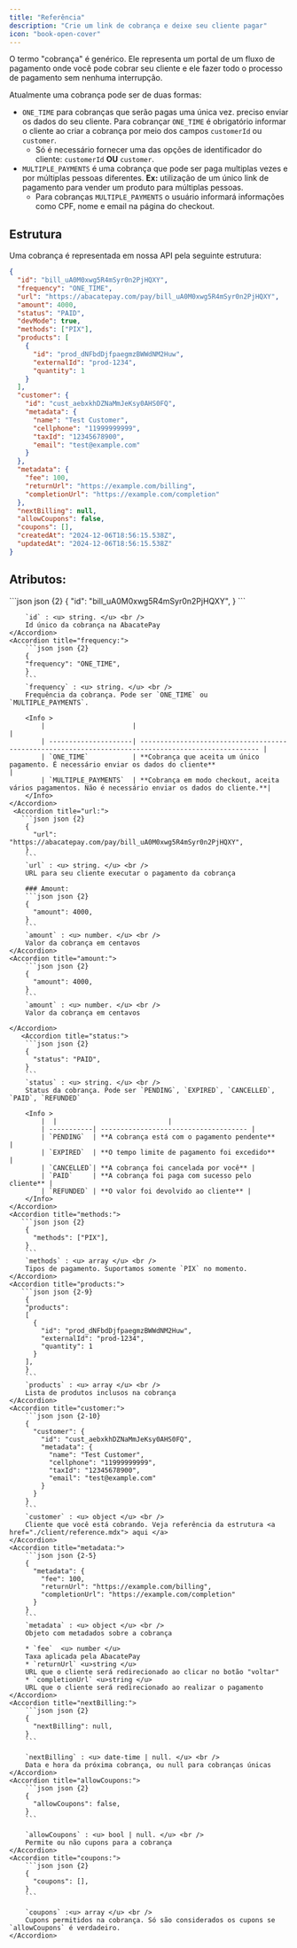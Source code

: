 ```yaml
---
title: "Referência"
description: "Crie um link de cobrança e deixe seu cliente pagar"
icon: "book-open-cover"
---
```


O termo "cobrança" é genérico. Ele representa um portal de um fluxo de pagamento onde você pode cobrar seu cliente e ele fazer todo o processo de pagamento sem nenhuma interrupção.

Atualmente uma cobrança pode ser de duas formas: 
- `ONE_TIME` para cobranças que serão pagas uma única vez.  preciso enviar os dados do seu cliente. Para cobrançar `ONE_TIME` é obrigatório informar o cliente ao criar a cobrança por meio dos campos `customerId` ou `customer`. 
  - Só é necessário fornecer uma das opções de identificador do cliente: `customerId` **OU** `customer`.
- `MULTIPLE_PAYMENTS` é uma cobrança que pode ser paga multiplas vezes e por múltiplas pessoas diferentes. **Ex:** utilização de um único link de pagamento para vender um produto para múltiplas pessoas.
  - Para cobranças `MULTIPLE_PAYMENTS` o usuário informará informações como CPF, nome e email na página do checkout.



## <Icon icon="folder-tree" type="solid"/> Estrutura

Uma cobrança é representada em nossa API pela seguinte estrutura:

```json json
{
  "id": "bill_uA0M0xwg5R4mSyr0n2PjHQXY",
  "frequency": "ONE_TIME",
  "url": "https://abacatepay.com/pay/bill_uA0M0xwg5R4mSyr0n2PjHQXY",
  "amount": 4000,
  "status": "PAID",
  "devMode": true,
  "methods": ["PIX"],
  "products": [
    {
      "id": "prod_dNFbdDjfpaegmzBWWdNM2Huw",
      "externalId": "prod-1234",
      "quantity": 1
    }
  ],
  "customer": {
    "id": "cust_aebxkhDZNaMmJeKsy0AHS0FQ",
    "metadata": {
      "name": "Test Customer",
      "cellphone": "11999999999",
      "taxId": "12345678900",
      "email": "test@example.com"
    }
  },
  "metadata": {
    "fee": 100,
    "returnUrl": "https://example.com/billing",
    "completionUrl": "https://example.com/completion"
  },
  "nextBilling": null,
  "allowCoupons": false,
  "coupons": [],
  "createdAt": "2024-12-06T18:56:15.538Z",
  "updatedAt": "2024-12-06T18:56:15.538Z"
}
```

## Atributos:

<AccordionGroup>
    <Accordion title="id:">
        ```json json {2}
        {
        "id": "bill_uA0M0xwg5R4mSyr0n2PjHQXY",
        } 
        ```

        `id` : <u> string. </u> <br />
        Id único da cobrança na AbacatePay
    </Accordion>
    <Accordion title="frequency:">
        ```json json {2}
        {
        "frequency": "ONE_TIME",
        }
        ```
        `frequency` : <u> string. </u> <br />
        Frequência da cobrança. Pode ser `ONE_TIME` ou `MULTIPLE_PAYMENTS`.

        <Info >
            |                      |                                                                                                      |
            | ---------------------| ---------------------------------------------------------------------------------------------------- |
            | `ONE_TIME`           | **Cobrança que aceita um único pagamento. É necessário enviar os dados do cliente**                  |
            | `MULTIPLE_PAYMENTS`  | **Cobrança em modo checkout, aceita vários pagamentos. Não é necessário enviar os dados do cliente.**|
        </Info>
    </Accordion>
     <Accordion title="url:">
       ```json json {2}
        {
          "url": "https://abacatepay.com/pay/bill_uA0M0xwg5R4mSyr0n2PjHQXY",
        }
        ```
        `url` : <u> string. </u> <br />
        URL para seu cliente executar o pagamento da cobrança

        ### Amount:
        ```json json {2}
        {
          "amount": 4000,
        }
        ```
        `amount` : <u> number. </u> <br />
        Valor da cobrança em centavos
    </Accordion>
    <Accordion title="amount:">
        ```json json {2}
        {
          "amount": 4000,
        }
        ```
        `amount` : <u> number. </u> <br />
        Valor da cobrança em centavos

    </Accordion>
       <Accordion title="status:">
        ```json json {2}
        {
          "status": "PAID",
        }
        ```
        `status` : <u> string. </u> <br />
        Status da cobrança. Pode ser `PENDING`, `EXPIRED`, `CANCELLED`, `PAID`, `REFUNDED`

        <Info >
            |  |                            |
            | -----------| ------------------------------------- |
            | `PENDING`  | **A cobrança está com o pagamento pendente**                    |
            | `EXPIRED`  | **O tempo limite de pagamento foi excedido**                          |
            | `CANCELLED`| **A cobrança foi cancelada por você** |
            | `PAID`     | **A cobrança foi paga com sucesso pelo cliente** |
            | `REFUNDED` | **O valor foi devolvido ao cliente** |
        </Info>
    </Accordion>
    <Accordion title="methods:">
       ```json json {2}
        {
          "methods": ["PIX"],
        }
        ```
        `methods` : <u> array </u> <br />
        Tipos de pagamento. Suportamos somente `PIX` no momento.
    </Accordion>
    <Accordion title="products:">
       ```json json {2-9}
        {
        "products":
        [
          {
            "id": "prod_dNFbdDjfpaegmzBWWdNM2Huw",
            "externalId": "prod-1234",
            "quantity": 1
          }
        ],
        }
        ```
        `products` : <u> array </u> <br />
        Lista de produtos inclusos na cobrança
    </Accordion>
    <Accordion title="customer:">
        ```json json {2-10}
        {
          "customer": {
            "id": "cust_aebxkhDZNaMmJeKsy0AHS0FQ",
            "metadata": {
              "name": "Test Customer",
              "cellphone": "11999999999",
              "taxId": "12345678900",
              "email": "test@example.com"
            }
          }
        }
        ```
        `customer` : <u> object </u> <br />
        Cliente que você está cobrando. Veja referência da estrutura <a href="./client/reference.mdx"> aqui </a>
    </Accordion>
    <Accordion title="metadata:">
        ```json json {2-5}
        {
          "metadata": {
            "fee": 100,
            "returnUrl": "https://example.com/billing",
            "completionUrl": "https://example.com/completion"
          }
        }
        ```
        `metadata` : <u> object </u> <br />
        Objeto com metadados sobre a cobrança

        * `fee`  <u> number </u>
        Taxa aplicada pela AbacatePay
        * `returnUrl` <u>string </u>
        URL que o cliente será redirecionado ao clicar no botão "voltar"
        * `completionUrl` <u>string </u>
        URL que o cliente será redirecionado ao realizar o pagamento
    </Accordion>
    <Accordion title="nextBilling:">
        ```json json {2}
        {
          "nextBilling": null,
        }
        ```

        `nextBilling` : <u> date-time | null. </u> <br />
        Data e hora da próxima cobrança, ou null para cobranças únicas
    </Accordion>
    <Accordion title="allowCoupons:">
        ```json json {2}
        {
          "allowCoupons": false,
        }
        ```

        `allowCoupons` : <u> bool | null. </u> <br />
        Permite ou não cupons para a cobrança
    </Accordion>
    <Accordion title="coupons:">
        ```json json {2}
        {
          "coupons": [],
        }
        ```

        `coupons` :<u> array </u> <br />
        Cupons permitidos na cobrança. Só são considerados os cupons se `allowCoupons` é verdadeiro.
    </Accordion>

</AccordionGroup>
